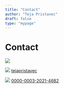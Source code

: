 ```yaml
---
title: "Contact"
author: "Teja Pristavec"
draft: false
type: "mypage"
---
```


# Contact

![](https://services.nexodyne.com/email/customicon/AF8n2gB6hajeZxJi1VzTPxL0/NPI4vAE%3D/000000/ffffff/ffffff/0/image.png)

![](https://static.licdn.com/scds/common/u/img/webpromo/btn_in_20x15.png) [tejapristavec](http://www.linkedin.com/in/tejapristavec)

![](https://orcid.org/sites/default/files/images/orcid_16x16.png) [0000-0003-2021-4682](https://orcid.org/0000-0003-2021-4682)
